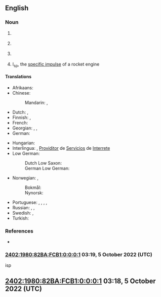 {{Isp}}

==English==

===Noun===
{{en-noun}}

# {{lb|en|astronomy}} {{initialism of|en|[[interstellar]] [[polarization]]}}
# {{lb|en|Internet}} {{initialism of|en|[[Internet]] [[service]] [[provider]]}} {{gloss|a company that provides Internet access for a {{l|en|fee}}}}
# {{lb|en|programming}} {{initialism of|en|interface segregation principle}} {{gloss|one of the five {{l|en|SOLID}} principles of programming.}}
# {{lb|en|rocket engineering}} I<sub>sp</sub>, the [[specific impulse]] of a rocket engine

====Translations====
{{trans-top|Internet service provider}}
* Afrikaans: {{t|af|internetdiensverskaffer}}
* Chinese:
*: Mandarin: {{t|cmn|互聯網服務供應商|sc=Hani}}, {{t|cmn|互联网服务供应商|tr=hùliánwǎng fúwù gōngyìngshāng|sc=Hani}}
* Dutch: {{t+|nl|internetprovider|m}}, {{t+|nl|internetaanbieder}}
* Finnish: {{t+|fi|ISP}}, {{t|fi|[[internet]]-[[palveluntarjoaja]]}}
* French: {{t|fr|fournisseur d'accès à internet}}
* Georgian: {{t|ka|ინტერნეტ-მომსახურების მიმწოდებელი}}, {{t|ka|ინტერნეტ-სერვისის პროვაიდერი}}, {{t|ka|ISP}}
* German: {{t+|de|ISP|f}}
{{trans-mid}}
* Hungarian: {{t+|hu|internetszolgáltató}}
* Interlingua: {{t|ia|ISP}}, [[Providitor]] de [[Servicios]] de [[Interrete]]
* Low German:
*: Dutch Low Saxon: {{t|nds-nl|internetanbeder}}
*: German Low German: {{t|nds-de|internetanbeder}}
* Norwegian: {{t|no|ISP|m}}, {{t|no|Internettleverandør|m}}
*: Bokmål: {{t|nb|internettleverandør|m}}
*: Nynorsk: {{t|nn|internettleverandør|m}}
* Portuguese: {{t+|pt|ISP|m}}, {{qualifier|Brazil}} {{t|pt|provedor de serviço de Internet|m}}, {{qualifier|Brazil}} {{t|pt|provedor de acesso à Internet|m}}, {{qualifier|Portugal}} {{t|pt|fornecedor de serviço de Internet|m}}, {{qualifier|Portugal}} {{t|pt|fornecedor de acesso à Internet|m}}
* Russian: {{t+|ru|интерне́т-прова́йдер|m}}, {{t+|ru|прова́йдер|m}}, {{t|ru|[[поставщи́к]] [[услуга|услу́г]] [[интерне́т]]а|m}}
* Swedish: {{t+|sv|ISP|c}}, {{t+|sv|internetleverantör|c}}
* Turkish: {{t+|tr|ISS}}
{{trans-bottom}}

===References===
* {{pedia|ISP_(disambiguation)|ISP}}

===[[Special:Contributions/2402:1980:82BA:FCB1:0:0:0:1|2402:1980:82BA:FCB1:0:0:0:1]] 03:19, 5 October 2022 (UTC)===
isp

==[[Special:Contributions/2402:1980:82BA:FCB1:0:0:0:1|2402:1980:82BA:FCB1:0:0:0:1]] 03:18, 5 October 2022 (UTC)==